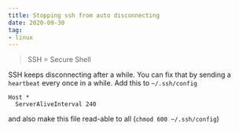 ```yaml
---
title: Stopping ssh from auto disconnecting
date: 2020-09-30
tag:
- linux
---
```


> SSH = Secure Shell

SSH keeps disconnecting after a while. You can fix that by sending a `heartbeat` every once in a while. Add this to
`~/.ssh/config`
```
Host *
  ServerAliveInterval 240
```
and also make this file read-able to all (`chmod 600 ~/.ssh/config`)